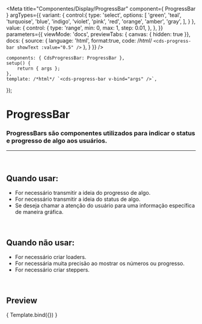 
<Meta
	title="Componentes/Display/ProgressBar"
	component={ ProgressBar }
	argTypes={{
		variant: {
			control:{
				type: 'select',
				options: [
					'green',
					'teal',
					'turquoise',
					'blue',
					'indigo',
					'violet',
					'pink',
					'red',
					'orange',
					'amber',
					'gray',
				],
			}
		},
		value: {
			control: {
				type: 'range',
				min: 0,
				max: 1,
				step: 0.01,
			},
		},
	}}
	parameters={{
		viewMode: 'docs',
		previewTabs: { canvas: { hidden: true }},
		docs: {
			source: {
				language: 'html',
				format:true,
				code: /*html*/ 
`<cds-progress-bar
	showText
	:value="0.5"
/>`
			},
		}
	}}
/>

	components: { CdsProgressBar: ProgressBar },
	setup() {
		return { args };
	},
	template: /*html*/ `<cds-progress-bar v-bind="args" />`,
});

# ProgressBar

### ProgressBars são componentes utilizados para indicar o status e progresso de algo aos usuários.
---
<br />

## Quando usar:
- For necessário transmitir a ideia do progresso de algo.
- For necessário transmitir a ideia do status de algo.
- Se deseja chamar a atenção do usuário para uma informação específica de maneira gráfica.

<br />

## Quando não usar:
- For necessário criar loaders.
- For necessária muita precisão ao mostrar os números ou progresso.
- For necessário criar steppers.

<br />

## Preview

<Canvas>
	<Story
		name="Progress bar"
		args={{
			value: 0.45,
			showText: true,
			textAside: false,
			textLeft: true,
			shadeSteps: 4,
			variant: 'green'
		}}
	>
		{ Template.bind({}) }
	</Story>
</Canvas>

<ArgsTable story="Progress bar" />